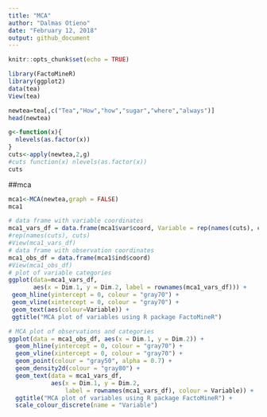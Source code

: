 ---
title: "MCA"
author: "Dalmas Otieno"
date: "February 12, 2018"
output: github_document
---

```{r setup, include=FALSE}
knitr::opts_chunk$set(echo = TRUE)
```
```{r}
library(FactoMineR)
library(ggplot2)
data(tea)
View(tea)
```

```{r}
newtea=tea[,c("Tea","How","how","sugar","where","always")]
head(newtea)
```


```{r}
g<-function(x){
  nlevels(as.factor(x))
}
cuts<-apply(newtea,2,g)
#cuts function(x) nlevels(as.factor(x))
cuts
```


##mca
```{r}
mca1<-MCA(newtea,graph = FALSE)
mca1
```



```{r}
# data frame with variable coordinates
mca1_vars_df = data.frame(mca1$var$coord, Variable = rep(names(cuts), cuts))
#rep(names(cuts), cuts)
#View(mca1_vars_df)
# data frame with observation coordinates
mca1_obs_df = data.frame(mca1$ind$coord)
#View(mca1_obs_df)
# plot of variable categories
ggplot(data=mca1_vars_df, 
       aes(x = Dim.1, y = Dim.2, label = rownames(mca1_vars_df))) +
 geom_hline(yintercept = 0, colour = "gray70") +
 geom_vline(xintercept = 0, colour = "gray70") +
 geom_text(aes(colour=Variable)) +
 ggtitle("MCA plot of variables using R package FactoMineR")
```

```{r}
# MCA plot of observations and categories
ggplot(data = mca1_obs_df, aes(x = Dim.1, y = Dim.2)) +
  geom_hline(yintercept = 0, colour = "gray70") +
  geom_vline(xintercept = 0, colour = "gray70") +
  geom_point(colour = "gray50", alpha = 0.7) +
  geom_density2d(colour = "gray80") +
  geom_text(data = mca1_vars_df, 
            aes(x = Dim.1, y = Dim.2, 
                label = rownames(mca1_vars_df), colour = Variable)) +
  ggtitle("MCA plot of variables using R package FactoMineR") +
  scale_colour_discrete(name = "Variable")

```












